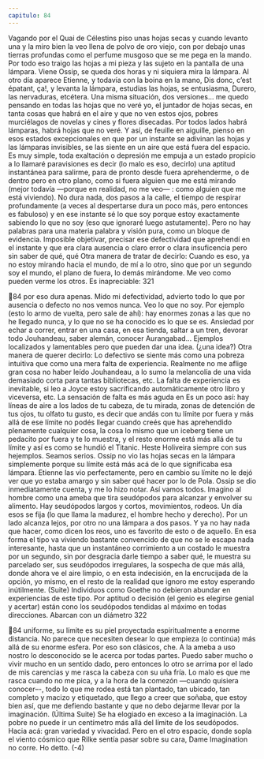```yaml
---
capitulo: 84
---
```


Vagando por el Quai de Célestins piso unas hojas secas y cuando levanto una
y la miro bien la veo llena de polvo de oro viejo, con por debajo unas tierras
profundas como el perfume musgoso que se me pega en la mando. Por todo eso
traigo las hojas a mi pieza y las sujeto en la pantalla de una lámpara. Viene
Ossip, se queda dos horas y ni siquiera mira la lámpara. Al otro día aparece
Etienne, y todavía con la boina en la mano, Dis donc, c’est épatant, ça!, y levanta la
lámpara, estudias las hojas, se entusiasma, Durero, las nervaduras, etcétera.
Una misma situación, dos versiones... me quedo pensando en todas las hojas
que no veré yo, el juntador de hojas secas, en tanta cosas que habrá en el aire y
que no ven estos ojos, pobres murciélagos de novelas y cines y flores disecadas.
Por todos lados habrá lámparas, habrá hojas que no veré.
Y así, de feuille en aiguille, pienso en esos estados excepcionales en que por un
instante se adivinan las hojas y las lámparas invisibles, se las siente en un aire
que está fuera del espacio. Es muy simple, toda exaltación o depresión me
empuja a un estado propicio a
lo llamaré paravisiones
es decir (lo malo es eso, decirlo)
una aptitud instantánea para salirme, para de pronto desde fuera
aprehenderme, o de dentro pero en otro plano,
como si fuera alguien que me está mirando
(mejor todavía —porque en realidad, no me veo— : como alguien que me está
viviendo).
No dura nada, dos pasos a la calle, el tiempo de respirar profundamente (a
veces al despertarse dura un poco más, pero entonces es fabuloso)
y en ese instante sé lo que soy porque estoy exactamente sabiendo lo que no soy
(eso que ignoraré luego astutamente). Pero no hay palabras para una materia
palabra y visión pura, como un bloque de evidencia. Imposible objetivar,
precisar ese defectividad que aprehendí en el instante y que era clara ausencia o
claro error o clara insuficencia pero
sin saber de qué, qué
Otra manera de tratar de decirlo: Cuando es eso, ya no estoy mirando hacia el
mundo, de mí a lo otro, sino que por un segundo soy el mundo, el plano de
fuera, lo demás mirándome. Me veo como pueden verme los otros. Es inapreciable:
321

84
por eso dura apenas. Mido mi defectividad, advierto todo lo que por ausencia o
defecto no nos vemos nunca. Veo lo que no soy. Por ejemplo (esto lo armo de
vuelta, pero sale de ahí): hay enormes zonas a las que no he llegado nunca, y lo
que no se ha conocido es lo que se es. Ansiedad por echar a correr, entrar en una
casa, en esa tienda, saltar a un tren, devorar todo Jouhandeau, saber alemán,
conocer Aurangabad... Ejemplos localizados y lamentables pero que pueden dar
una idea. (¿una idea?)
Otra manera de querer decirlo: Lo defectivo se siente más como una pobreza
intuitiva que como una mera falta de experiencia. Realmente no me aflige gran
cosa no haber leído Jouhandeau, a lo sumo la melancolía de una vida demasiado
corta para tantas bibliotecas, etc. La falta de experiencia es inevitable, si leo a
Joyce estoy sacrificando automáticamente otro libro y viceversa, etc. La sensación
de falta es más aguda en
Es un poco así: hay líneas de aire a los lados de tu cabeza, de tu mirada,
zonas de detención de tus ojos, tu olfato tu gusto,
es decir que andás con tu límite por fuera
y más allá de ese límite no podés llegar cuando creés que has aprehendido
plenamente cualquier cosa, la cosa lo mismo que un iceberg tiene un pedacito
por fuera y te lo muestra, y el resto enorme está más allá de tu límite y así es
como se hundió el Titanic. Heste Holiveira siempre con sus hejemplos.
Seamos serios. Ossip no vio las hojas secas en la lámpara simplemente porque
su límite está más acá de lo que significaba esa lámpara. Etienne las vio
perfectamente, pero en cambio su límite no le dejó ver que yo estaba amargo y
sin saber qué hacer por lo de Pola. Ossip se dio inmediatamente cuenta, y me lo
hizo notar. Así vamos todos.
Imagino al hombre como una ameba que tira seudópodos para alcanzar y
envolver su alimento. Hay seudópodos largos y cortos, movimientos, rodeos. Un
día esos se fija (lo que llama la madurez, el hombre hecho y derecho). Por un lado
alcanza lejos, por otro no una lámpara a dos pasos. Y ya no hay nada que hacer,
como dicen los reos, uno es favorito de esto o de aquello. En esa forma el tipo va
viviendo bastante convencido de que no se le escapa nada interesante, hasta que
un instantáneo corrimiento a un costado le muestra por un segundo, sin por
desgracia darle tiempo a saber qué,
le muestra su parcelado ser, sus seudópodos irregulares,
la sospecha de que más allá, donde ahora ve el aire limpio,
o en esta indecisión, en la encrucijada de la opción,
yo mismo, en el resto de la realidad que ignoro
me estoy esperando inútilmente.
(Suite)
Individuos como Goethe no debieron abundar en experiencias de este tipo.
Por aptitud o decisión (el genio es elegirse genial y acertar) están cono los
seudópodos tendidas al máximo en todas direcciones. Abarcan con un diámetro
322

84
uniforme, su límite es su piel proyectada espiritualmente a enorme distancia. No
parece que necesiten desear lo que empieza (o continúa) más allá de su enorme
esfera. Por eso son clásicos, che.
A la ameba a uso nostro lo desconocido se le acerca por todas partes. Puedo
saber mucho o vivir mucho en un sentido dado, pero entonces lo otro se arrima
por el lado de mis carencias y me rasca la cabeza con su uña fría. Lo malo es que
me rasca cuando no me pica, y a la hora de la comezón —cuando quisiera
conocer–-, todo lo que me rodea está tan plantado, tan ubicado, tan completo y
macizo y etiquetado, que llego a creer que soñaba, que estoy bien así, que me
defiendo bastante y que no debo dejarme llevar por la imaginación.
(Última Suite)
Se ha elogiado en exceso a la imaginación. La pobre no puede ir un centímetro
más allá del límite de los seudópodos. Hacia acá: gran variedad y vivacidad.
Pero en el otro espacio, donde sopla el viento cósmico que Rilke sentía pasar
sobre su cara, Dame Imagination no corre. Ho detto.
(-4)

